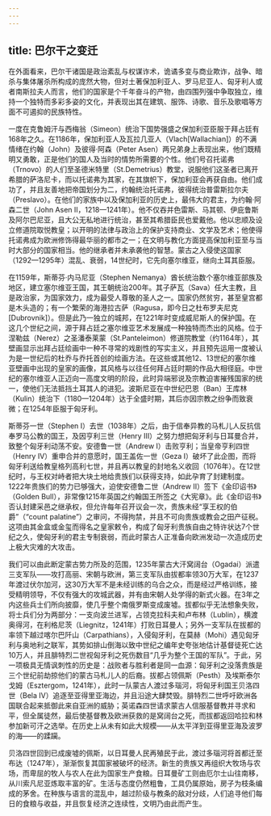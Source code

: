 ```yaml
---
---
---
```

title: 巴尔干之变迁
---




在外面看来，巴尔干诸国是政治紊乱与权谋诈术，诡谲多变与商业欺诈，战争、暗杀与集体屠杀所构成的庞然大物，但对土著保加利亚人、罗马尼亚人、匈牙利人或者南斯拉夫人而言，他们的国家是个千年奋斗的产物，由四围列强中争取独立，维持一个独特而多彩多姿的文化，并表现出其在建筑、服饰、诗歌、音乐及歌唱等方面不可遏抑的民族特性。

一度在克鲁姆汗与西梅翁（Simeon）统治下国势强盛之保加利亚臣服于拜占廷有168年之久。在1186年，保加利亚人及瓦拉几亚人（Vlach[Wallachian]）的不满情绪在约翰（John）及彼得·阿森（Peter Asen）两兄弟身上表现出来，他们既精明又勇敢，正是他们的国人及当时的情势所需要的个性。他们号召托诺弗（Trnovo）的人们至圣德米特里（St.Demetrius）教堂，说服他们这圣者已离开希腊的萨洛尼卡，而以托诺弗为其家，在其旗帜下，保加利亚会再获自由。他们成功了，并且友善地把帝国划分为二，约翰统治托诺弗，彼得统治普雷斯拉尔夫（Preslavo）。在他们的家族中以及保加利亚的历史上，最伟大的君主，为约翰·阿森二世（John Asen II，1218—1241年）。他不仅吞并色雷斯、马其顿、伊庇鲁斯及阿尔巴尼亚，且大公无私地进行统治，甚至其希腊臣民也爱戴他。他以忠顺及设立修道院取悦教皇；以开明的法律与政治上的保护支持商业、文学及艺术；他使得托诺弗成为欧洲修饰得最华丽的都市之一；在文明与教化方面提高保加利亚至与当时大部分的国家相当。他的继承者并未承袭他的智慧。蒙古之入侵使这国家（1292—1295年）混乱、衰弱，14世纪时，它先向塞尔维亚，继向土耳其臣服。

在1159年，斯蒂芬·内马尼亚（Stephen Nemanya）酋长统治数个塞尔维亚部族及地区，建立塞尔维亚王国，其王朝统治200年。其子萨瓦（Sava）任大主教，且是政治家，为国家效力，成为最受人尊敬的圣人之一。国家仍然贫穷，甚至皇宫都是木头造的；有一个繁荣的海港拉古萨（Ragusa，即今日之杜布罗夫尼克[Dubrovnik]）。但是此乃一独立的城邦，在1221年时变成威尼斯人的保护国。在这几个世纪之间，源于拜占廷之塞尔维亚艺术发展成一种独特而杰出的风格。位于涅勒兹（Nerez）之圣潘泰莱蒙（St.Panteleimon）修道院教堂（约1164年），其壁画显示出拜占廷绘画中一种不寻常的戏剧性的写实主义，并且预先运用一度被认为是一世纪后的杜乔与乔托首创的绘画方法。在这些或其他12、13世纪的塞尔维亚壁画中出现的皇家的画像，其风格与以往任何拜占廷时期的作品大相径庭。中世纪的塞尔维亚人正迈向一高度文明的阶段，此时异端邪说及宗教迫害摧残国家的统一，使他们无法抵挡土耳其人的进犯。波斯尼亚在中世纪巴恩（Ban）王库林（Kulin）统治下（1180—1204年）达于全盛时期，其后亦因宗教之纷争而致衰微；在1254年臣服于匈牙利。

斯蒂芬一世（Stephen Ⅰ）去世（1038年）之后，由于信奉异教的马札儿人反抗信奉罗马公教的国王，及因亨利三世（Henry III）之努力想把匈牙利与日耳曼合并，致整个匈牙利动荡不安。安德鲁一世（Andrew I）击败亨利；当皇帝亨利四世（Henry IV）重申合并的意愿时，国王盖佐一世（Geza I）破坏了此企图，而将匈牙利送给教皇格列高利七世，并且再以教皇的封地名义收回（1076年）。在12世纪时，与王权对峙者把大块土地给贵族们以获得支持，如此孕育了封建制度。1222年贵族们的势力已够强大，迫使安德鲁二世（Andrew II）签下《金印诏书》（Golden Bull），非常像1215年英国之约翰国王所签之《大宪章》。此《金印诏书》否认封建采邑之继承权，但允许每年召开议会一次，贵族未经“享王权的伯爵”（“count palatine”）之审问，不得拘禁，并且不可向贵族或教会之田产征税。这项由其金盒或金玺而得名之皇家敕令，构成了匈牙利贵族自由之特许状达7个世纪之久，使匈牙利的君主专制衰弱，而此时蒙古人正准备向欧洲发动一次造成历史上极大灾难的大攻击。

我们可以由此断定蒙古势力所及的范围，1235年蒙古大汗窝阔台（Ogadai）派遣三支军队——攻打高丽、宋朝与欧洲，第三支军队由拔都率领30万大军，在1237年渡过伏尔加河，这30万大军不是未经训练的乌合之众，而是经过严格训练，接受精明领导，不仅有强大的攻城武器，并有由宋朝人处学得的新式火器。在3年之内这些兵士们所向披靡，使几乎整个南俄罗斯变成废墟。拔都似乎无法想象失败，将士兵们分为两部分：一支向波兰进军，占领克拉科夫和卢布林（Lublin），横渡奥得河，在利格尼茨（Liegnitz，1241年）打败日耳曼人；另外一支军队在拔都的率领下越过喀尔巴阡山（Carpathians），入侵匈牙利，在莫赫（Mohi）遇见匈牙利与奥地利之联军，其势如排山倒海以致中世纪之编年史夸张地估计基督徒死亡达10万人，并且腓特烈二世视匈牙利之死伤数目“几乎为整个王国的军队”。于此，另一项极具无情讽刺性的历史是：战败者与胜利者是同一血源：匈牙利之没落贵族是三个世纪前劫掠他们的蒙古马札儿人的后裔。拔都占领佩斯（Pesth）及埃斯泰尔戈姆（Esztergom，1241年），此时一队蒙古人渡过多瑙河，将匈牙利国王贝洛四世（Bela IV）追逐至亚得里亚海边，并且沿途大肆焚毁。腓特烈二世呼吁欧洲各国联合起来抵御此来自亚洲的威胁；英诺森四世请求蒙古人信服基督教并寻求和平，但全属徒然，最后使基督教及欧洲获救的是窝阔台之死，而拔都返回哈拉和林参加新可汗之选举。在历史上从未有如此大规模——从太平洋到亚得里亚海及波罗的海——的蹂躏。

贝洛四世回到已成废墟的佩斯，以日耳曼人民再殖民于此，渡过多瑙河将首都迁至布达（1247年），渐渐恢复其国家被破坏的经济。新生的贵族又再组织大牧场与农场，而卑屈的牧人与农人在此为国家生产食粮。日耳曼矿工则由厄尔士山往南移，从川索凡尼亚炼取丰富的矿。生活与态度仍然粗鲁，工具仍属原始，房子为枝条编成的茅舍。在种族与语言的混乱中，越过阶级与教条的敌对分歧，人们追寻他们每日的食粮与收益，并且恢复经济之连续性，文明乃由此而产生。